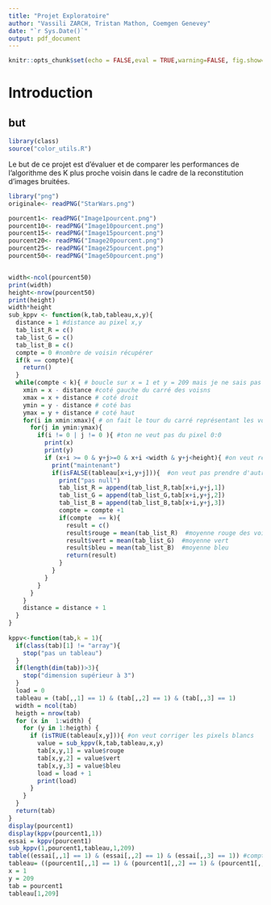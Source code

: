 ```yaml
---
title: "Projet Exploratoire"
author: "Vassili ZARCH, Tristan Mathon, Coemgen Genevey"
date: "`r Sys.Date()`"
output: pdf_document
---
```


```r
knitr::opts_chunk$set(echo = FALSE,eval = TRUE,warning=FALSE, fig.show="hold", out.width="50%",cache = TRUE)
```

# Introduction
## but
```r
library(class)
source("color_utils.R")
```

Le but de ce projet est d'évaluer et de comparer les performances de l'algorithme des K plus proche voisin dans le cadre de la reconstitution d'images bruitées. 
```r
library("png")
originale<- readPNG("StarWars.png")

pourcent1<- readPNG("Image1pourcent.png")
pourcent10<- readPNG("Image10pourcent.png")
pourcent15<- readPNG("Image15pourcent.png")
pourcent20<- readPNG("Image20pourcent.png")
pourcent25<- readPNG("Image25pourcent.png")
pourcent50<- readPNG("Image50pourcent.png")


width<-ncol(pourcent50)
print(width)
height<-nrow(pourcent50)
print(height)
width*height
sub_kppv <- function(k,tab,tableau,x,y){
  distance = 1 #distance au pixel x,y
  tab_list_R = c()
  tab_list_G = c()
  tab_list_B = c()
  compte = 0 #nombre de voisin récupérer
  if(k == compte){
    return()
  }
  while(compte < k){ # boucle sur x = 1 et y = 209 mais je ne sais pas pourquoi
    xmin = x - distance #coté gauche du carré des voisns
    xmax = x + distance # coté droit
    ymin = y - distance # coté bas 
    ymax = y + distance # coté haut
    for(i in xmin:xmax){ # on fait le tour du carré représentant les voisins
      for(j in ymin:ymax){
        if(i != 0 | j != 0 ){ #ton ne veut pas du pixel 0:0
          print(x)
          print(y)
          if (x+i >= 0 & y+j>=0 & x+i <width & y+j<height){ #on veut rester dans l'image
            print("maintenant")
            if(isFALSE(tableau[x+i,y+j])){  #on veut pas prendre d'autres pixels blancs
              print("pas null")
              tab_list_R = append(tab_list_R,tab[x+i,y+j,1]) 
              tab_list_G = append(tab_list_G,tab[x+i,y+j,2])
              tab_list_B = append(tab_list_B,tab[x+i,y+j,3])
              compte = compte +1
              if(compte  == k){
                result = c()
                result$rouge = mean(tab_list_R)  #moyenne rouge des voisins
                result$vert = mean(tab_list_G)  #moyenne vert
                result$bleu = mean(tab_list_B)  #moyenne bleu
                return(result)
              }
            }
          }
        }
      }
    }
    distance = distance + 1
  }
}
  
kppv<-function(tab,k = 1){
  if(class(tab)[1] != "array"){
    stop("pas un tableau")
  } 
  if(length(dim(tab))>3){
    stop("dimension supérieur à 3")
  }
  load = 0
  tableau = (tab[,,1] == 1) & (tab[,,2] == 1) & (tab[,,3] == 1) 
  width = ncol(tab)
  heigth = nrow(tab)
  for (x in  1:width) {
    for (y in 1:heigth) {
      if (isTRUE(tableau[x,y])){ #on veut corriger les pixels blancs
        value = sub_kppv(k,tab,tableau,x,y)
        tab[x,y,1] = value$rouge
        tab[x,y,2] = value$vert
        tab[x,y,3] = value$bleu
        load = load + 1
        print(load)
      }
    }
  }
  return(tab)
}
display(pourcent1)
display(kppv(pourcent1,1))
essai = kppv(pourcent1)
sub_kppv(1,pourcent1,tableau,1,209)
table((essai[,,1] == 1) & (essai[,,2] == 1) & (essai[,,3] == 1)) #compte le nombre de pixel blanc
tableau= ((pourcent1[,,1] == 1) & (pourcent1[,,2] == 1) & (pourcent1[,,3] == 1))
x = 1
y = 209
tab = pourcent1
tableau[1,209]
```
